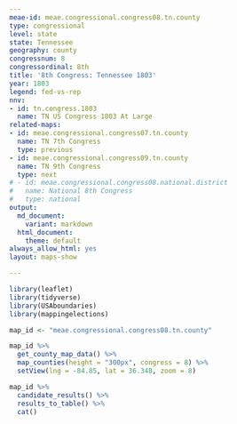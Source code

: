 ```yaml
---
meae-id: meae.congressional.congress08.tn.county
type: congressional
level: state
state: Tennessee
geography: county
congressnum: 8
congressordinal: 8th
title: '8th Congress: Tennessee 1803'
year: 1803
legend: fed-vs-rep
nnv:
- id: tn.congress.1803
  name: TN US Congress 1803 At Large
related-maps:
- id: meae.congressional.congress07.tn.county
  name: TN 7th Congress
  type: previous
- id: meae.congressional.congress09.tn.county
  name: TN 9th Congress
  type: next
# - id: meae.congressional.congress08.national.district
#   name: National 8th Congress
#   type: national
output:
  md_document:
    variant: markdown
  html_document:
    theme: default
always_allow_html: yes
layout: maps-show

---
```


```r
library(leaflet)
library(tidyverse)
library(USAboundaries)
library(mappingelections)

map_id <- "meae.congressional.congress08.tn.county"
```

<div class="map">

```r
map_id %>%
  get_county_map_data() %>%
  map_counties(height = "300px", congress = 8) %>% 
  setView(lng = -84.85, lat = 36.348, zoom = 8)
```

</div>

<div class="results-table">

```r
map_id %>%
  candidate_results() %>%
  results_to_table() %>%
  cat()
```

</div>
